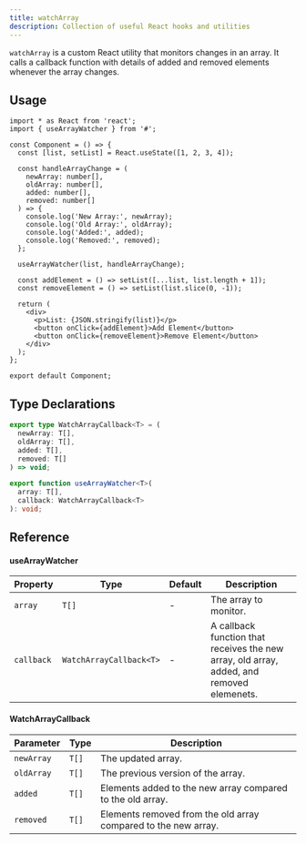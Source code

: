 ```yaml
---
title: watchArray
description: Collection of useful React hooks and utilities
---
```


`watchArray` is a custom React utility that monitors changes in an array. It calls a callback function with details of added and removed elements whenever the array changes.

## Usage

```tsx
import * as React from 'react';
import { useArrayWatcher } from '#';

const Component = () => {
  const [list, setList] = React.useState([1, 2, 3, 4]);

  const handleArrayChange = (
    newArray: number[],
    oldArray: number[],
    added: number[],
    removed: number[]
  ) => {
    console.log('New Array:', newArray);
    console.log('Old Array:', oldArray);
    console.log('Added:', added);
    console.log('Removed:', removed);
  };

  useArrayWatcher(list, handleArrayChange);

  const addElement = () => setList([...list, list.length + 1]);
  const removeElement = () => setList(list.slice(0, -1));

  return (
    <div>
      <p>List: {JSON.stringify(list)}</p>
      <button onClick={addElement}>Add Element</button>
      <button onClick={removeElement}>Remove Element</button>
    </div>
  );
};

export default Component;
```

## Type Declarations

```ts
export type WatchArrayCallback<T> = (
  newArray: T[],
  oldArray: T[],
  added: T[],
  removed: T[]
) => void;

export function useArrayWatcher<T>(
  array: T[],
  callback: WatchArrayCallback<T>
): void;
```

## Reference

#### useArrayWatcher

| Property   | Type                    | Default | Description                                                                               |
| ---------- | ----------------------- | ------- | ----------------------------------------------------------------------------------------- |
| `array`    | `T[]`                   | -       | The array to monitor.                                                                     |
| `callback` | `WatchArrayCallback<T>` | -       | A callback function that receives the new array, old array, added, and removed elemenets. |

#### WatchArrayCallback

| Parameter  | Type  | Description                                                    |
| ---------- | ----- | -------------------------------------------------------------- |
| `newArray` | `T[]` | The updated array.                                             |
| `oldArray` | `T[]` | The previous version of the array.                             |
| `added`    | `T[]` | Elements added to the new array compared to the old array.     |
| `removed`  | `T[]` | Elements removed from the old array compared to the new array. |